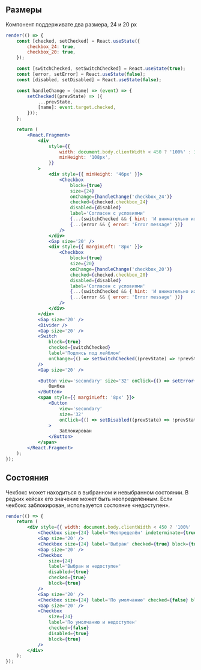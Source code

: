 ## Размеры

Компонент поддерживате два размера, 24 и 20 px

```jsx live
render(() => {
    const [checked, setChecked] = React.useState({
        checkbox_24: true,
        checkbox_20: true,
    });

    const [switchChecked, setSwitchChecked] = React.useState(true);
    const [error, setError] = React.useState(false);
    const [disabled, setDisabled] = React.useState(false);

    const handleChange = (name) => (event) => {
        setChecked((prevState) => ({
            ...prevState,
            [name]: event.target.checked,
        }));
    };

    return (
        <React.Fragment>
            <div
                style={{
                    width: document.body.clientWidth < 450 ? '100%' : 320,
                    minHeight: '108px',
                }}
            >
                <div style={{ minHeight: '46px' }}>
                    <Checkbox
                        block={true}
                        size={24}
                        onChange={handleChange('checkbox_24')}
                        checked={checked.checkbox_24}
                        disabled={disabled}
                        label='Согласен с условиями'
                        {...(switchChecked && { hint: 'И внимательно их прочитал' })}
                        {...(error && { error: 'Error message' })}
                    />
                </div>
                <Gap size='20' />
                <div style={{ marginLeft: '8px' }}>
                    <Checkbox
                        block={true}
                        size={20}
                        onChange={handleChange('checkbox_20')}
                        checked={checked.checkbox_20}
                        disabled={disabled}
                        label='Согласен с условиями'
                        {...(switchChecked && { hint: 'И внимательно их прочитал' })}
                        {...(error && { error: 'Error message' })}
                    />
                </div>
            </div>
            <Gap size='20' />
            <Divider />
            <Gap size='20' />
            <Switch
                block={true}
                checked={switchChecked}
                label='Подпись под лейблом'
                onChange={() => setSwitchChecked((prevState) => !prevState)}
            />
            <Gap size='20' />

            <Button view='secondary' size='32' onClick={() => setError((prevState) => !prevState)}>
                Ошибка
            </Button>
            <span style={{ marginLeft: '8px' }}>
                <Button
                    view='secondary'
                    size='32'
                    onClick={() => setDisabled((prevState) => !prevState)}
                >
                    Заблокирован
                </Button>
            </span>
        </React.Fragment>
    );
});
```

## Состояния

Чекбокс может находиться в выбранном и невыбранном состоянии. В редких кейсах его значение может быть неопределённым.
Если чекбокс заблокирован, используется состояние «недоступен».

```jsx live
render(() => {
    return (
        <div style={{ width: document.body.clientWidth < 450 ? '100%' : 320 }}>
            <Checkbox size={24} label='Неопределён' indeterminate={true} block={true} />
            <Gap size='20' />
            <Checkbox size={24} label='Выбран' checked={true} block={true} />
            <Gap size='20' />
            <Checkbox
                size={24}
                label='Выбран и недоступен'
                disabled={true}
                checked={true}
                block={true}
            />
            <Gap size='20' />
            <Checkbox size={24} label='По умолчанию' checked={false} block={true} />
            <Gap size='20' />
            <Checkbox
                size={24}
                label='По умолчанию и недоступен'
                checked={false}
                disabled={true}
                block={true}
            />
        </div>
    );
});
```

